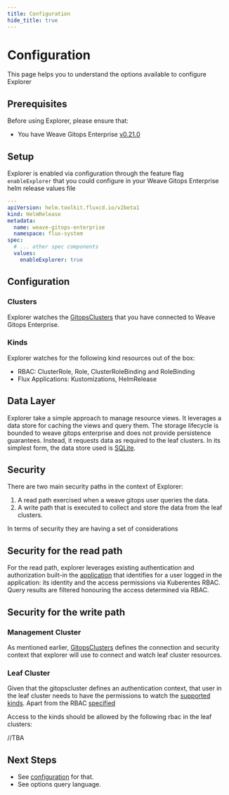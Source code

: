 ```yaml
---
title: Configuration
hide_title: true
---
```



# Configuration <TierLabel tiers="Enterprise" />

<AlphaWarning/>

This page helps you to understand the options available to configure Explorer

## Prerequisites
Before using Explorer, please ensure that:
- You have Weave Gitops Enterprise [v0.21.0](../../releases)

## Setup

Explorer is enabled via configuration through the feature flag  `enableExplorer` that you could
configure in your Weave Gitops Enterprise helm release values file

```yaml
---
apiVersion: helm.toolkit.fluxcd.io/v2beta1
kind: HelmRelease
metadata:
  name: weave-gitops-enterprise
  namespace: flux-system
spec:
  # ... other spec components
  values:
    enableExplorer: true
```

## Configuration

### Clusters

Explorer watches the [GitopsClusters](https://docs.gitops.weave.works/docs/next/cluster-management/managing-existing-clusters/#connect-a-cluster)
that you have connected to Weave Gitops Enterprise.

### Kinds

Explorer watches for the following kind resources out of the box:

- RBAC: ClusterRole, Role, ClusterRoleBinding and RoleBinding
- Flux Applications: Kustomizations, HelmRelease

## Data Layer

Explorer take a simple approach to manage resource views. It leverages a data store for caching the views and query them.
The storage lifecycle is bounded to weave gitops enterprise and does not provide persistence guarantees.
Instead, it requests data as required to the leaf clusters. In its simplest form, the data store used is [SQLite](https://sqlite.org/index.html).

## Security

There are two main security paths in the context of Explorer:

1. A read path exercised when a weave gitops user queries the data.
2. A write path that is executed to collect and store the data from the leaf clusters.

In terms of security they are having a set of considerations

## Security for the read path

For the read path, explorer leverages existing authentication and authorization built-in the [application](https://docs.gitops.weave.works/docs/configuration/securing-access-to-the-dashboard/)
that identifies for a user logged in the application: its identity and the access permissions via Kuberentes RBAC.
Query results are filtered honouring the access determined via RBAC.

## Security for the write path

### Management Cluster

As mentioned earlier, [GitopsClusters](https://docs.gitops.weave.works/docs/next/cluster-management/managing-existing-clusters/#connect-a-cluster)
defines the connection and security context that explorer will use to connect and watch leaf cluster resources.

### Leaf Cluster

Given that the gitopscluster defines an authentication context, that user in the leaf cluster needs to have the
permissions to watch the [supported kinds](#kinds). Apart from the RBAC [specified](https://docs.gitops.weave.works/docs/next/cluster-management/managing-existing-clusters/#how-to-connect-a-cluster)

Access to the kinds should be allowed by the following rbac in the leaf clusters:

//TBA

## Next Steps
- See [configuration](./configuration.mdx) for that.
- See options query language.


